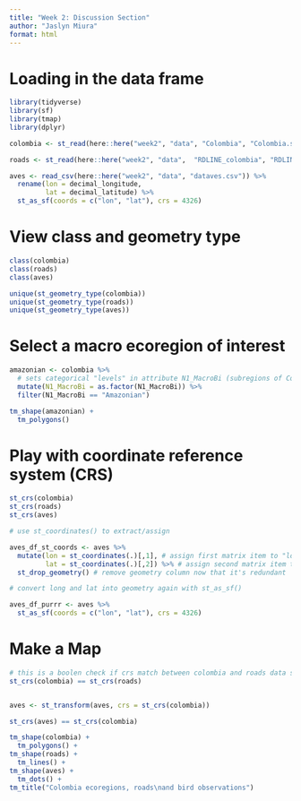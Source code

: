 ```yaml
---
title: "Week 2: Discussion Section"
author: "Jaslyn Miura"
format: html
---
```


# Loading in the data frame
```r

library(tidyverse)
library(sf)
library(tmap)
library(dplyr)

colombia <- st_read(here::here("week2", "data", "Colombia", "Colombia.shp"))

roads <- st_read(here::here("week2", "data",  "RDLINE_colombia", "RDLINE_colombia.shp"))

aves <- read_csv(here::here("week2", "data", "dataves.csv")) %>% 
  rename(lon = decimal_longitude,
         lat = decimal_latitude) %>% 
  st_as_sf(coords = c("lon", "lat"), crs = 4326)

```

# View class and geometry type
```r

class(colombia)
class(roads)
class(aves)

unique(st_geometry_type(colombia))
unique(st_geometry_type(roads))
unique(st_geometry_type(aves))

```

# Select a macro ecoregion of interest
```r

amazonian <- colombia %>% 
  # sets categorical "levels" in attribute N1_MacroBi (subregions of Colombia)
  mutate(N1_MacroBi = as.factor(N1_MacroBi)) %>% 
  filter(N1_MacroBi == "Amazonian")

tm_shape(amazonian) +
  tm_polygons()

```
# Play with coordinate reference system (CRS)
```r

st_crs(colombia)
st_crs(roads)
st_crs(aves)

```

```r

# use st_coordinates() to extract/assign

aves_df_st_coords <- aves %>% 
  mutate(lon = st_coordinates(.)[,1], # assign first matrix item to "lon"
         lat = st_coordinates(.)[,2]) %>% # assign second matrix item to "lat"
  st_drop_geometry() # remove geometry column now that it's redundant

```

```r
# convert long and lat into geometry again with st_as_sf()

aves_df_purrr <- aves %>% 
  st_as_sf(coords = c("lon", "lat"), crs = 4326)

```

# Make a Map
```r

# this is a boolen check if crs match between colombia and roads data set
st_crs(colombia) == st_crs(roads)


aves <- st_transform(aves, crs = st_crs(colombia))

st_crs(aves) == st_crs(colombia)

tm_shape(colombia) +
  tm_polygons() +
tm_shape(roads) +
  tm_lines() +
tm_shape(aves) +
  tm_dots() +
tm_title("Colombia ecoregions, roads\nand bird observations")

```

